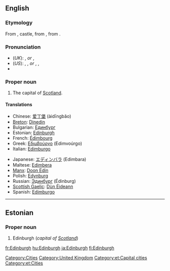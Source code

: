 ==English==
{{wikipedia}}

===Etymology===
From {{etyl|ang|en}} {{term|burg|lang=ang}}, castle, from {{proto|Germanic|burgs|fortress|lang=en}}, from {{proto|Indo-European|bhrgh|fortified elevation|lang=en}}.
{{etystub}} <!---What about the "Edin-" part?--->

===Pronunciation===
* (''UK''): {{IPA|/ˈɛdɪnbərə/}}, {{SAMPA|/"EdInb@r@/}} ''or'' {{IPA|/ˈɛdɪnbrə/}}, {{SAMPA|/"EdInbr@/}}
* (''US''): {{enPR|ĕdʹən-bŭr-ə}}, {{IPA|/ˈɛdənbʌrə/}}, {{SAMPA|/"Ed@nbVr@/}} ''or'' {{enPR|ĕdʹən-bər-ə}}, {{IPA|/ˈɛdənbərə/}}, {{SAMPA|/"Ed@nb@r@/}}
* {{audio|en-uk-edinburgh.ogg|Audio (UK)}}

===Proper noun===
{{en-proper noun}}

# The capital of [[Scotland]].

====Translations====
{{trans-top|capital of Scotland}}
* Chinese: [[爱丁堡]] (àidīngbăo)
* [[Breton]]: [[Dinedin]]
* Bulgarian: [[Единбург]]
* Estonian: [[#Estonian|Edinburgh]]
* French: [[Édimbourg]]
* Greek: [[Εδιμβούργο]] (Edimvoúrgo) {{n}}
* Italian: [[Edimburgo]] {{f}}
{{trans-mid}}
* Japanese: [[エディンバラ]] (Edimbara)
* Maltese: [[Edimbera]]
* [[Manx]]: [[Doon Edin]]
* Polish: [[Edynburg]] {{m}}
* Russian: [[Эдинбург]] (Édinburg) {{m}}
* [[Scottish Gaelic]]: [[Dùn Éideann]]
* Spanish: [[Edimburgo]] {{m}}
{{trans-bottom}}

[[Category:Cities]]
[[Category:United Kingdom]]

----

==Estonian==

===Proper noun===
{{infl|et|proper noun}}

# Edinburgh (''capital of [[Scotland]]'')

[[Category:et:Capital cities]]
[[Category:et:Cities]]

[[fr:Edinburgh]]
[[hu:Edinburgh]]
[[ja:Edinburgh]]
[[fi:Edinburgh]]